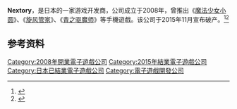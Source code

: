 {{NoteTA
| G1=Games
}}

'''Nextory'''，是日本的一家游戏开发商，公司成立于2008年，曾推出《[[魔法少女小圆|魔法少女小圆]]》、《[[旋风管家|旋风管家]]》、《[[青之驱魔师|青之驱魔师]]》等手機遊戲。该公司于2015年11月宣布破产。<ref>{{Cite web |url=http://www.eeyy.com/chanye/20151123/67990.html |title=魔法少女小圆开发商Nextory破产 负债近9亿日元 |accessdate=2015-11-27 |archive-date=2015-12-08 |archive-url=https://web.archive.org/web/20151208135841/http://www.eeyy.com/chanye/20151123/67990.html |dead-url=no }}</ref><ref>{{Cite web |url=http://news.pcgames.com.cn/575/5757343.html |title=手游大厂Nextory破产 手游的下一个时代即将到来了吗？ |access-date=2015-11-27 |archive-url=https://web.archive.org/web/20151208104642/http://news.pcgames.com.cn/575/5757343.html |archive-date=2015-12-08 |dead-url=yes }}</ref>

== 参考资料 ==
{{reflist}}

{{DEFAULTSORT:Nextory}}
[[Category:2008年開業電子遊戲公司|Category:2008年開業電子遊戲公司]]
[[Category:2015年結業電子遊戲公司|Category:2015年結業電子遊戲公司]]
[[Category:日本已結業電子遊戲公司|Category:日本已結業電子遊戲公司]]
[[Category:電子遊戲開發公司|Category:電子遊戲開發公司]]

{{Japan-videogame-company-stub}}